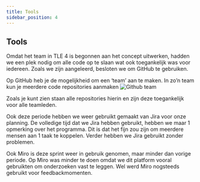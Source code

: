 ```yaml
---
title: Tools
sidebar_position: 4
---
```


## Tools
Omdat het team in TLE 4 is begonnen aan het concept uitwerken, hadden we een plek nodig om alle code op te slaan wat ook toegankelijk was voor iedereen. Zoals we zijn aangeleerd, besloten we om GitHub te gebruiken. 

Op GitHub heb je de mogelijkheid om een ‘team’ aan te maken. In zo’n team kun je meerdere code repositories aanmaken
![Github team](./images/github.PNG)


Zoals je kunt zien staan alle repositories hierin en zijn deze toegankelijk voor alle teamleden.  

Ook deze periode hebben we weer gebruikt gemaakt van Jira voor onze planning. De volledige tijd dat we Jira hebben gebruikt, hebben we maar 1 opmerking over het programma. Dit is dat het fijn zou zijn om meerdere mensen aan 1 taak te koppelen. Verder hebben we Jira gebruikt zonder problemen. 

Ook Miro is deze sprint weer in gebruik genomen, maar minder dan vorige periode. Op Miro was minder te doen omdat we dit platform vooral gebruikten om onderzoeken vast te leggen. Wel werd Miro nogsteeds gebruikt voor feedbackmomenten.

